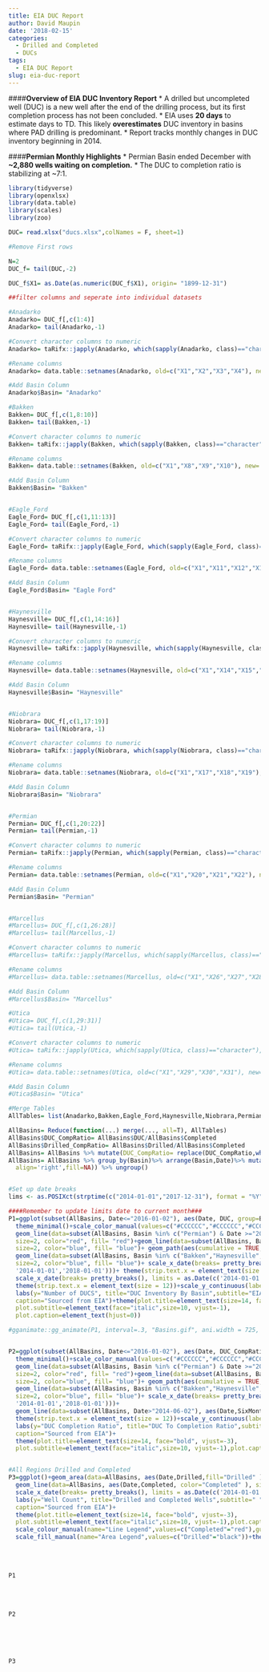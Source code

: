 ```yaml
---
title: EIA DUC Report
author: David Maupin
date: '2018-02-15'
categories:
  - Drilled and Completed
  - DUCs
tags:
  - EIA DUC Report
slug: eia-duc-report
---
```

####**Overview of EIA DUC Inventory Report**
* A drilled but uncompleted well (DUC) is a new well after the end of the drilling process, but its first completion process has not been concluded.
* EIA uses **20 days** to estimate days to TD. This likely **overestimates** DUC inventory in basins where PAD drilling is predominant.
* Report tracks monthly changes in DUC inventory beginning in 2014.

####**Permian Monthly Highlights**
* Permian Basin ended December with **~2,880 wells waiting on completion.** 
* The DUC to completion ratio is stabilizing at ~7:1. 

```r
library(tidyverse)
library(openxlsx)
library(data.table)
library(scales)
library(zoo)
```

```r
DUC= read.xlsx("ducs.xlsx",colNames = F, sheet=1)

#Remove First rows

N=2
DUC_f= tail(DUC,-2)

DUC_f$X1= as.Date(as.numeric(DUC_f$X1), origin= "1899-12-31")

##filter columns and seperate into individual datasets

#Anadarko
Anadarko= DUC_f[,c(1:4)]
Anadarko= tail(Anadarko,-1)

#Convert character columns to numeric
Anadarko= taRifx::japply(Anadarko, which(sapply(Anadarko, class)=="character"),as.numeric)

#Rename columns
Anadarko= data.table::setnames(Anadarko, old=c("X1","X2","X3","X4"), new= c('Date','Drilled','Completed','DUC'))

#Add Basin Column
Anadarko$Basin= "Anadarko"

#Bakken
Bakken= DUC_f[,c(1,8:10)]
Bakken= tail(Bakken,-1)

#Convert character columns to numeric
Bakken= taRifx::japply(Bakken, which(sapply(Bakken, class)=="character"),as.numeric)

#Rename columns
Bakken= data.table::setnames(Bakken, old=c("X1","X8","X9","X10"), new= c('Date','Drilled','Completed','DUC'))

#Add Basin Column
Bakken$Basin= "Bakken"


#Eagle_Ford
Eagle_Ford= DUC_f[,c(1,11:13)]
Eagle_Ford= tail(Eagle_Ford,-1)

#Convert character columns to numeric
Eagle_Ford= taRifx::japply(Eagle_Ford, which(sapply(Eagle_Ford, class)=="character"),as.numeric)

#Rename columns
Eagle_Ford= data.table::setnames(Eagle_Ford, old=c("X1","X11","X12","X13"), new= c('Date','Drilled','Completed','DUC'))

#Add Basin Column
Eagle_Ford$Basin= "Eagle Ford"


#Haynesville
Haynesville= DUC_f[,c(1,14:16)]
Haynesville= tail(Haynesville,-1)

#Convert character columns to numeric
Haynesville= taRifx::japply(Haynesville, which(sapply(Haynesville, class)=="character"),as.numeric)

#Rename columns
Haynesville= data.table::setnames(Haynesville, old=c("X1","X14","X15","X16"), new= c('Date','Drilled','Completed','DUC'))

#Add Basin Column
Haynesville$Basin= "Haynesville"


#Niobrara
Niobrara= DUC_f[,c(1,17:19)]
Niobrara= tail(Niobrara,-1)

#Convert character columns to numeric
Niobrara= taRifx::japply(Niobrara, which(sapply(Niobrara, class)=="character"),as.numeric)

#Rename columns
Niobrara= data.table::setnames(Niobrara, old=c("X1","X17","X18","X19"), new= c('Date','Drilled','Completed','DUC'))

#Add Basin Column
Niobrara$Basin= "Niobrara"


#Permian
Permian= DUC_f[,c(1,20:22)]
Permian= tail(Permian,-1)

#Convert character columns to numeric
Permian= taRifx::japply(Permian, which(sapply(Permian, class)=="character"),as.numeric)

#Rename columns
Permian= data.table::setnames(Permian, old=c("X1","X20","X21","X22"), new= c('Date','Drilled','Completed','DUC'))

#Add Basin Column
Permian$Basin= "Permian"


#Marcellus
#Marcellus= DUC_f[,c(1,26:28)]
#Marcellus= tail(Marcellus,-1)

#Convert character columns to numeric
#Marcellus= taRifx::japply(Marcellus, which(sapply(Marcellus, class)=="character"),as.numeric)

#Rename columns
#Marcellus= data.table::setnames(Marcellus, old=c("X1","X26","X27","X28"), new= c('Date','Drilled','Completed','DUC'))

#Add Basin Column
#Marcellus$Basin= "Marcellus"

#Utica
#Utica= DUC_f[,c(1,29:31)]
#Utica= tail(Utica,-1)

#Convert character columns to numeric
#Utica= taRifx::japply(Utica, which(sapply(Utica, class)=="character"),as.numeric)

#Rename columns
#Utica= data.table::setnames(Utica, old=c("X1","X29","X30","X31"), new= c('Date','Drilled','Completed','DUC'))

#Add Basin Column
#Utica$Basin= "Utica"
```

```r
#Merge Tables
AllTables= list(Anadarko,Bakken,Eagle_Ford,Haynesville,Niobrara,Permian)

AllBasins= Reduce(function(...) merge(..., all=T), AllTables)
AllBasins$DUC_CompRatio= AllBasins$DUC/AllBasins$Completed
AllBasins$Drilled_CompRatio= AllBasins$Drilled/AllBasins$Completed
AllBasins= AllBasins %>% mutate(DUC_CompRatio= replace(DUC_CompRatio,which(is.na(DUC_CompRatio)),0))
AllBasins= AllBasins %>% group_by(Basin)%>% arrange(Basin,Date)%>% mutate(SixMonthAvg=rollmean(x=DUC_CompRatio,6,
  align='right',fill=NA)) %>% ungroup()


#Set up date breaks
lims <- as.POSIXct(strptime(c("2014-01-01","2017-12-31"), format = "%Y"))
```

```r
####Remember to update limits date to current month###
P1=ggplot(subset(AllBasins, Date<="2016-01-02"), aes(Date, DUC, group=Basin, color=Basin, frame=Date))+geom_line(size=2)+facet_wrap(~Basin, scales="free")+
  theme_minimal()+scale_color_manual(values=c("#CCCCCC","#CCCCCC","#CCCCCC","#CCCCCC","#CCCCCC","#CCCCCC","#CCCCCC","#CCCCCC"))+
  geom_line(data=subset(AllBasins, Basin %in% c("Permian") & Date >="2016-01-02"), aes(Date,DUC,frame=Date),
  size=2, color="red", fill= "red")+geom_line(data=subset(AllBasins, Basin %in% c("Eagle Ford") & Date >="2016-01-02"), aes(Date,DUC,frame=Date),
  size=2, color="blue", fill= "blue")+ geom_path(aes(cumulative = TRUE, group = Basin))+theme(legend.position = "none")+
  geom_line(data=subset(AllBasins, Basin %in% c("Bakken","Haynesville","Marcellus","Utica","Niobrara","Anadarko") & Date >="2016-01-02"), aes(Date,DUC,frame=Date),
  size=2, color="blue", fill= "blue")+ scale_x_date(breaks= pretty_breaks(), limits = as.Date(c(
  '2014-01-01','2018-01-01')))+ theme(strip.text.x = element_text(size = 12))+scale_y_continuous(labels=comma)+
  scale_x_date(breaks= pretty_breaks(), limits = as.Date(c('2014-01-01','2018-01-01')))+ 
  theme(strip.text.x = element_text(size = 12))+scale_y_continuous(labels=comma, breaks= pretty_breaks())+
  labs(y="Number of DUCS", title="DUC Inventory By Basin",subtitle="EIA includes any well in DUC inventory after 20 days since reported spud date.",
  caption="Sourced from EIA")+theme(plot.title=element_text(size=14, face="bold", vjust=-3),
  plot.subtitle=element_text(face="italic",size=10, vjust=-1),
  plot.caption=element_text(hjust=0))

#gganimate::gg_animate(P1, interval=.3, "Basins.gif", ani.width = 725, ani.height = 500)


P2=ggplot(subset(AllBasins, Date<="2016-01-02"), aes(Date, DUC_CompRatio, group=Basin, color=Basin, frame=Date))+geom_line(size=2,show.legend = )+facet_wrap(~Basin, scales="free")+
  theme_minimal()+scale_color_manual(values=c("#CCCCCC","#CCCCCC","#CCCCCC","#CCCCCC","#CCCCCC","#CCCCCC","#CCCCCC","#CCCCCC"))+
  geom_line(data=subset(AllBasins, Basin %in% c("Permian") & Date >="2016-01-02"), aes(Date,DUC_CompRatio,frame=Date),
  size=2, color="red", fill= "red")+geom_line(data=subset(AllBasins, Basin %in% c("Eagle Ford") & Date >="2016-01-02"), aes(Date,DUC_CompRatio,frame=Date),
  size=2, color="blue", fill= "blue")+ geom_path(aes(cumulative = TRUE, group = Basin))+theme(legend.position = "none")+
  geom_line(data=subset(AllBasins, Basin %in% c("Bakken","Haynesville","Marcellus","Utica","Niobrara","Anadarko") & Date >="2016-01-02"), aes(Date,DUC_CompRatio,frame=Date),
  size=2, color="blue", fill= "blue")+ scale_x_date(breaks= pretty_breaks(), limits = as.Date(c(
  '2014-01-01','2018-01-01')))+ 
  geom_line(data=subset(AllBasins, Date>"2014-06-02"), aes(Date,SixMonthAvg),color='black',linetype=7, size=.5, show.legend = T)+
  theme(strip.text.x = element_text(size = 12))+scale_y_continuous(labels=comma, breaks= pretty_breaks())+
  labs(y="DUC Completion Ratio", title="DUC To Completion Ratio",subtitle="At the end of 2014, DUC/Completion Ratio was around 2:1 for oil regions and 4:1 for gas regions.",
  caption="Sourced from EIA")+
  theme(plot.title=element_text(size=14, face="bold", vjust=-3),
  plot.subtitle=element_text(face="italic",size=10, vjust=-1),plot.caption=element_text(hjust=0))+ expand_limits(y=0)


#All Regions Drilled and Completed 
P3=ggplot()+geom_area(data=AllBasins, aes(Date,Drilled,fill="Drilled" ), stat='identity', alpha=.75,show.legend =T)+theme_minimal()+
  geom_line(data=AllBasins, aes(Date,Completed, color="Completed" ), size=2)+facet_wrap(~Basin, scales="free")+
  scale_x_date(breaks= pretty_breaks(), limits = as.Date(c('2014-01-01','2018-01-01')))+ theme(strip.text.x = element_text(size = 12))+scale_y_continuous(labels=comma, breaks= pretty_breaks())+
  labs(y="Well Count", title="Drilled and Completed Wells",subtitle=" ",
  caption="Sourced from EIA")+
  theme(plot.title=element_text(size=14, face="bold", vjust=-3),
  plot.subtitle=element_text(face="italic",size=10, vjust=-1),plot.caption=element_text(hjust=0))+ expand_limits(y=0)+
  scale_colour_manual(name="Line Legend",values=c("Completed"="red"),guide = guide_legend(override.aes=aes(fill=NA)))+
  scale_fill_manual(name="Area Legend",values=c("Drilled"="black"))+theme(legend.position = c(.82, 1.16),legend.box="horizontal")
```
<br>
<br>
```r
P1
```
<br>
<br>
```r
P2
```
<br>
<br>
<br>
```r
P3
```
<br>
<br>

